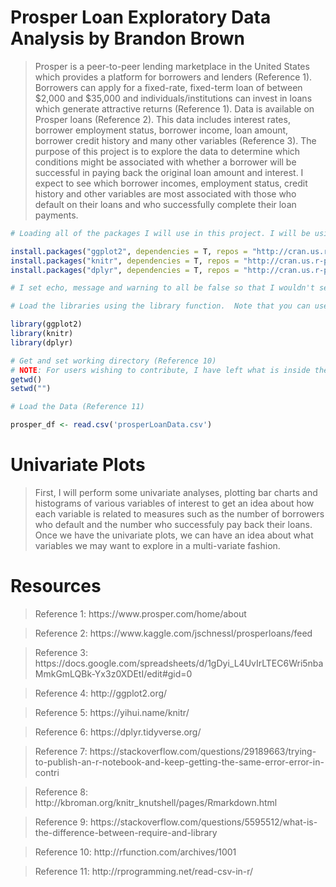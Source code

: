 Prosper Loan Exploratory Data Analysis by Brandon Brown
========================================================

> Prosper is a peer-to-peer lending marketplace in the United States which provides a platform for borrowers and lenders (Reference 1). Borrowers can apply for a fixed-rate, fixed-term loan of between $2,000 and $35,000 and individuals/institutions can invest in loans which generate attractive returns (Reference 1). Data is available on Prosper loans (Reference 2). This data includes interest rates, borrower employment status, borrower income, loan amount, borrower credit history and many other variables (Reference 3). The purpose of this project is to explore the data to determine which conditions might be associated with whether a borrower will be successful in paying back the original loan amount and interest. I expect to see which borrower incomes, employment status, credit history and other variables are most associated with those who default on their loans and who successfully complete their loan payments.



```r
# Loading all of the packages I will use in this project. I will be using ggplot2 to construct plots (Reference 4), knitr to put the R markdown document into an HTML document (Reference 5) and dplyr to mutate and transform the data (Reference 6).  I had to add a repos section to get the knitting of the html file to complete (Reference 7).  

install.packages("ggplot2", dependencies = T, repos = "http://cran.us.r-project.org") 
install.packages("knitr", dependencies = T, repos = "http://cran.us.r-project.org")
install.packages("dplyr", dependencies = T, repos = "http://cran.us.r-project.org")

# I set echo, message and warning to all be false so that I wouldn't see the code in the HTML document or any warning messages (Reference 8)

# Load the libraries using the library function.  Note that you can use ? in front of any command I use to see what the command does.  This tells what the command does (Reference 9).

library(ggplot2)
library(knitr)
library(dplyr)

# Get and set working directory (Reference 10)
# NOTE: For users wishing to contribute, I have left what is inside the parentheses blank.  You will need to add the path that you have cloned the project to inside the parentheses in setwd.
getwd()
setwd("")
```

```r
# Load the Data (Reference 11)

prosper_df <- read.csv('prosperLoanData.csv')
```

# Univariate Plots

> First, I will perform some univariate analyses, plotting bar charts and histograms of various variables of interest to get an idea about how each variable is related to measures such as the number of borrowers who default and the number who successfuly pay back their loans.  Once we have the univariate plots, we can have an idea about what variables we may want to explore in a multi-variate fashion.




# Resources

> Reference 1: https://www.prosper.com/home/about

> Reference 2: https://www.kaggle.com/jschnessl/prosperloans/feed

> Reference 3: https://docs.google.com/spreadsheets/d/1gDyi_L4UvIrLTEC6Wri5nbaMmkGmLQBk-Yx3z0XDEtI/edit#gid=0

> Reference 4: http://ggplot2.org/

> Reference 5: https://yihui.name/knitr/

> Reference 6: https://dplyr.tidyverse.org/

> Reference 7: https://stackoverflow.com/questions/29189663/trying-to-publish-an-r-notebook-and-keep-getting-the-same-error-error-in-contri

> Reference 8: http://kbroman.org/knitr_knutshell/pages/Rmarkdown.html

> Reference 9: https://stackoverflow.com/questions/5595512/what-is-the-difference-between-require-and-library

> Reference 10: http://rfunction.com/archives/1001

> Reference 11: http://rprogramming.net/read-csv-in-r/